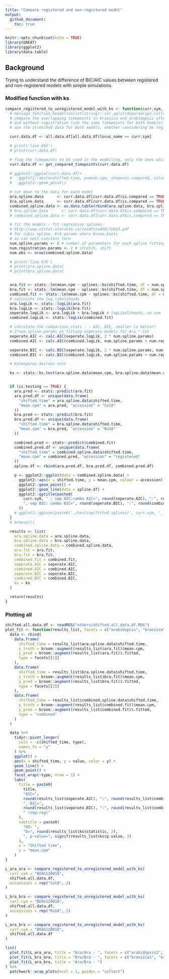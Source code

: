 ```yaml
---
title: "Compare registered and non-registered model"
output: 
  github_document:
    toc: true
---
```


```r
knitr::opts_chunk$set(echo = TRUE)
library(GREAT)
library(ggplot2)
library(data.table)
```

## Background

Trying to understand the difference of BIC/AIC values between registered and non-registered models with simple simulations. 

### Modified function with ks

```r
compare_registered_to_unregistered_model_with_ks <- function(curr.sym, all.data.df, is.testing = FALSE, accessions = c("Col0", "Ro18")) {
  # message_function_header(unlist(stringr::str_split(deparse(sys.call()), "\\("))[[1]])
  # compare the overlapping timepoints in brassica and arabidopsis after the best registration,
  # and without registration (use the same timepoints for both models).
  # use the stretched data for both models, whether considering as registered or not.

  curr.data.df <- all.data.df[all.data.df$locus_name == curr.sym]

  # print('line 662')
  # print(curr.data.df)

  # flag the timepoints to be used in the modelling, only the ones which overlap!
  curr.data.df <- get_compared_timepoints(curr.data.df)

  # ggplot2::ggplot(curr.data.df)+
  #   ggplot2::aes(x=shifted.time, y=mean.cpm, shape=is.compared, color=accession)+
  #   ggplot2::geom_point()

  # cut down to the data for each model
  ara.spline.data      <- curr.data.df[curr.data.df$is.compared == TRUE & curr.data.df$accession == accessions[[1]], ]
  bra.spline.data      <- curr.data.df[curr.data.df$is.compared == TRUE & curr.data.df$accession == accessions[[2]], ]
  combined.spline.data <- as.data.table(rbind(ara.spline.data, bra.spline.data))
  # bra.spline.data      <- curr.data.df[curr.data.df$is.compared == TRUE & curr.data.df$accession == "Ro18", ]
  # combined.spline.data <- curr.data.df[curr.data.df$is.compared == TRUE, ]

  # fit the models - fit regression splines.
  # http://www.utstat.utoronto.ca/reid/sta450/feb23.pdf
  # for cubic spline, K+3 params where K=num.knots
  # as can omit constant term
  num.spline.params <- 6 # number of parameters for each spline fitting (degree and this used to calculate num knots).
  num.registration.params <- 2 # stretch, shift
  num.obs <- nrow(combined.spline.data)

  # print('line 676')
  # print(ara.spline.data)
  # print(bra.spline.data)


  ara.fit <- stats::lm(mean.cpm ~ splines::bs(shifted.time, df = num.spline.params, degree = 3), data = ara.spline.data)
  bra.fit <- stats::lm(mean.cpm ~ splines::bs(shifted.time, df = num.spline.params, degree = 3), data = bra.spline.data)
  combined.fit <- stats::lm(mean.cpm ~ splines::bs(shifted.time, df = num.spline.params, degree = 3), data = combined.spline.data)
  # calculate the log likelihoods
  ara.logLik <- stats::logLik(ara.fit)
  bra.logLik <- stats::logLik(bra.fit)
  seperate.logLik <- ara.logLik + bra.logLik # logLikelihoods, so sum
  combined.logLik <- stats::logLik(combined.fit)

  # calculate the comparison.stats - - AIC, BIC, smaller is better!
  # 2*num.spline.params as fitting seperate models for Ara * Col
  seperate.AIC <- calc.AIC(seperate.logLik, 2 * num.spline.params)
  combined.AIC <- calc.AIC(combined.logLik, num.spline.params + num.registration.params)

  seperate.BIC <- calc.BIC(seperate.logLik, 2 * num.spline.params, num.obs)
  combined.BIC <- calc.BIC(combined.logLik, num.spline.params + num.registration.params, num.obs)

  # Kolmogorov-Smirnov test

  ks <- stats::ks.test(ara.spline.data$mean.cpm, bra.spline.data$mean.cpm)


  if (is.testing == TRUE) {
    ara.pred <- stats::predict(ara.fit)
    ara.pred.df <- unique(data.frame(
      "shifted.time" = ara.spline.data$shifted.time,
      "mean.cpm" = ara.pred, "accession" = "Col0"
    ))
    bra.pred <- stats::predict(bra.fit)
    bra.pred.df <- unique(data.frame(
      "shifted.time" = bra.spline.data$shifted.time,
      "mean.cpm" = bra.pred, "accession" = "Ro18"
    ))

    combined.pred <- stats::predict(combined.fit)
    combined.pred.df <- unique(data.frame(
      "shifted.time" = combined.spline.data$shifted.time,
      "mean.cpm" = combined.pred, "accession" = "registered"
    ))
    spline.df <- rbind(ara.pred.df, bra.pred.df, combined.pred.df)

    p <- ggplot2::ggplot(data = combined.spline.data) +
      ggplot2::aes(x = shifted.time, y = mean.cpm, colour = accession) +
      ggplot2::geom_point() +
      ggplot2::geom_line(data = spline.df) +
      ggplot2::ggtitle(paste0(
        curr.sym, " : sep AIC:combo AIC=", round(seperate.AIC), ":", round(combined.AIC),
        ", sep BIC: combo BIC=", round(seperate.BIC), ":", round(combined.BIC)
      ))
    # ggplot2::ggsave(paste0('./testing/fitted_splines/', curr.sym, '_', max(ara.pred.df$shifted.time), '.pdf'))
  }
  # browser()

  results <- list(
    ara.spline.data = ara.spline.data,
    bra.spline.data = bra.spline.data,
    combined.spline.data = combined.spline.data,
    ara.fit = ara.fit,
    bra.fit = bra.fit,
    combined.fit = combined.fit,
    seperate.AIC = seperate.AIC,
    combined.AIC = combined.AIC,
    seperate.BIC = seperate.BIC,
    combined.BIC = combined.BIC,
    ks = ks
  )

  return(results)
}

```

### Plotting all

```r
shifted.all.data.df <- readRDS("others/shifted.all.data.df.RDS")
plot_fit <- function(results_list, facets = c("arabidopsis", "brassica"), title = NULL) {
  data <- rbind(
    data.frame(
      shifted_time = results_list$ara.spline.data$shifted.time,
      y_truth = broom::augment(results_list$ara.fit)$mean.cpm,
      y_pred = broom::augment(results_list$ara.fit)$.fitted,
      type = facets[[1]]
    ),
    data.frame(
      shifted_time = results_list$bra.spline.data$shifted.time,
      y_truth = broom::augment(results_list$bra.fit)$mean.cpm,
      y_pred = broom::augment(results_list$bra.fit)$.fitted,
      type = facets[[2]]
    ),
    data.frame(
      shifted_time = results_list$combined.spline.data$shifted.time,
      y_truth = broom::augment(results_list$combined.fit)$mean.cpm,
      y_pred = broom::augment(results_list$combined.fit)$.fitted,
      type = "combined"
    )
  )

  data %>%
    tidyr::pivot_longer(
      cols = -c(shifted_time, type),
      names_to = "y"
    ) %>%
    ggplot() +
    aes(x = shifted_time, y = value, color = y) +
    geom_line() +
    geom_point() +
    facet_wrap(~type, nrow = 1) +
    labs(
      title = paste0(
        title,
        "AIC=",
        round(results_list$seperate.AIC), ":", round(results_list$combined.AIC),
        ", BIC=",
        round(results_list$seperate.BIC), ":", round(results_list$combined.BIC),
        " (sep:reg)"
      ),
      subtitle = paste0(
        "KS: ",
        "D=", round(results_list$ks$statistic, 2),
        ", p-value=", signif(results_list$ks$p.value, 3)
      ),
      x = "Shifted time",
      y = "mean.cpm"
    )
}

L_ara_ara <- compare_registered_to_unregistered_model_with_ks(
  curr.sym = "BO4G120010",
  shifted.all.data.df,
  accessions = rep("Col0", 2)
)

L_bra_bra <- compare_registered_to_unregistered_model_with_ks(
  curr.sym = "BO4G120010",
  shifted.all.data.df,
  accessions = rep("Ro18", 2)
)

L_ara_bra <- compare_registered_to_unregistered_model_with_ks(
  curr.sym = "BO4G120010",
  shifted.all.data.df
)

list(
  plot_fit(L_ara_ara, title = "Ara/Ara - ", facets = c("arabidopsis1", "arabidopsis2")),
  plot_fit(L_bra_bra, title = "Bra/Bra - ", facets = c("brassica1", "brassica2")),
  plot_fit(L_ara_bra, title = "Ara/Bra - ")
) %>%
  patchwork::wrap_plots(ncol = 1, guides = "collect")

```





